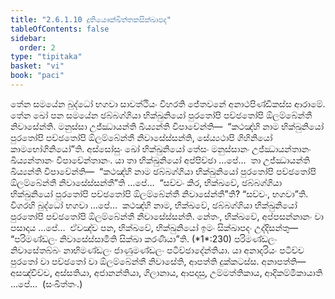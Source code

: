 ```yaml
---
title: "2.6.1.10 දුතියෞක්ඛිත්තකසික්ඛාපද"
tableOfContents: false
sidebar:
  order: 2
type: "tipitaka"
basket: "vi"
book: "paci"
---
```



<DynamicBreadcrumb />

<Division number="1240" book="paci">

<Paragraph number="3563" book="paci">
තේන සමයේන බුද්ධෝ භගවා සාවත්ථියං විහරති ජේතවනේ අනාථපිණ්ඩිකස්ස ආරාමේ. තේන ඛෝ පන සමයේන ඡබ්බග්ගියා භික්ඛුනියෝ පුරතෝපි පච්ඡතෝපි ඕලම්බේන්තී නිවාසේන්ති. මනුස්සා උජ්ඣායන්ති ඛිය්‍යන්ති විපාචේන්ති—  “කථඤ්හි නාම භික්ඛුනියෝ පුරතෝපි පච්ඡතෝපි ඕලම්බේන්තී නිවාසේස්සන්ති, සේය්‍යථාපි ගිහිනියෝ කාමභෝගිනියෝ”ති.
</Paragraph>

<Paragraph number="3564" book="paci">
අස්සෝසුං ඛෝ භික්ඛුනියෝ තේසං මනුස්සානං උජ්ඣායන්තානං ඛිය්‍යන්තානං විපාචේන්තානං. යා තා භික්ඛුනියෝ අප්පිච්ඡා …පේ…  තා උජ්ඣායන්ති ඛිය්‍යන්ති විපාචේන්ති—  “කථඤ්හි නාම ඡබ්බග්ගියා භික්ඛුනියෝ පුරතෝපි පච්ඡතෝපි ඕලම්බේන්තී නිවාසේස්සන්තී”ති …පේ…  “සච්චං කිර, භික්ඛවේ, ඡබ්බග්ගියා භික්ඛුනියෝ පුරතෝපි පච්ඡතෝපි ඕලම්බේන්තී නිවාසේන්තී”ති? “සච්චං, භගවා”ති. විගරහි බුද්ධෝ භගවා …පේ…  කථඤ්හි නාම, භික්ඛවේ, ඡබ්බග්ගියා භික්ඛුනියෝ පුරතෝපි පච්ඡතෝපි ඕලම්බේන්තී නිවාසේස්සන්ති. නේතං, භික්ඛවේ, අප්පසන්නානං වා පසාදාය …පේ…  ඒවඤ්ච පන, භික්ඛවේ, භික්ඛුනියෝ ඉමං සික්ඛාපදං උද්දිසන්තු—
</Paragraph>

<Paragraph number="3565" book="paci">
<Emphasis>“පරිමණ්ඩලං නිවාසේස්සාමීති සික්ඛා කරණීයා”</Emphasis>ති. (*1*:<Emphasis>230</Emphasis>)
</Paragraph>

<Paragraph number="3566" book="paci">
පරිමණ්ඩලං නිවාසේතබ්බං නාභිමණ්ඩලං ජාණුමණ්ඩලං පටිච්ඡාදේන්තියා. යා අනාදරියං පටිච්ච පුරතෝ වා පච්ඡතෝ වා ඕලම්බේන්තී නිවාසේති, ආපත්ති දුක්කටස්ස.
</Paragraph>

<Paragraph number="3567" book="paci">
අනාපත්ති—  අසඤ්චිච්ච, අස්සතියා, අජානන්තියා, ගිලානාය, ආපදාසු, උම්මත්තිකාය, ආදිකම්මිකායාති …පේ…  (සංඛිත්තං.)
</Paragraph>
</Division>
